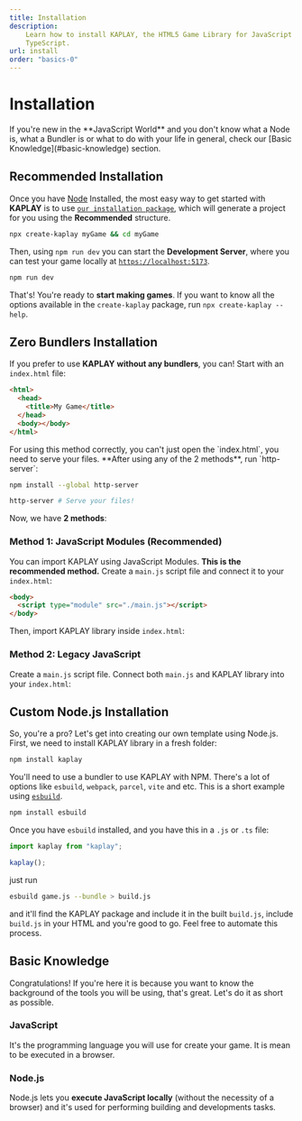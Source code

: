 ```yaml
---
title: Installation
description:
    Learn how to install KAPLAY, the HTML5 Game Library for JavaScript and
    TypeScript.
url: install
order: "basics-0"
---
```



# Installation

<Info crew="bean" title="Basic Knowledge">
If you're new in the **JavaScript World** and you don't know what a Node is,
what a Bundler is or what to do with your life in general,
check our [Basic Knowledge](#basic-knowledge) section.
</Info>

## Recommended Installation

Once you have [Node](https://nodejs.org/en/download) Installed, the most easy way to get started with **KAPLAY** is to use
[`our installation package`](https://www.npmjs.com/package/create-kaplay), which
will generate a project for you using the **Recommended** structure.

```sh
npx create-kaplay myGame && cd myGame
```

Then, using `npm run dev` you can start the **Development Server**, where you can test your game locally at [`https://localhost:5173`](https://localhost:5173).

```sh
npm run dev
```

That's! You're ready to **start making games**. If you want to know all the options available
in the `create-kaplay` package, run `npx create-kaplay --help`.

## Zero Bundlers Installation

If you prefer to use **KAPLAY** **without any bundlers**, you can! Start with
an `index.html` file:

```html
<html>
  <head>
    <title>My Game</title>
  </head>
  <body></body>
</html>
```

<Info crew="kat" title="Serve your statics!">
For using this method correctly, you can't just open the `index.html`, you need
to serve your files. **After using any of the 2 methods**, run `http-server`:

```sh
npm install --global http-server
```

```sh
http-server # Serve your files!
```

</Info>

Now, we have **2 methods**:

### Method 1: JavaScript Modules (Recommended)

You can import KAPLAY using JavaScript Modules. **This is the recommended method.**
Create a `main.js` script file and connect it to your `index.html`:

```html
<body>
  <script type="module" src="./main.js"></script>
</body>
```

Then, import KAPLAY library inside `index.html`:

<InstallationCode mode="module" />

### Method 2: Legacy JavaScript

Create a `main.js` script file. Connect both `main.js` and KAPLAY library into your
`index.html`:

<InstallationCode mode="script_tag" />

## Custom Node.js Installation

So, you're a pro? Let's get into creating our own template using Node.js. First,
we need to install KAPLAY library in a fresh folder:

```sh
npm install kaplay
```

You'll need to use a bundler to use KAPLAY with NPM. There's a lot of options
like `esbuild`, `webpack`, `parcel`, `vite` and etc. This is a short example using [`esbuild`](https://esbuild.github.io/).

```sh
npm install esbuild
```

Once you have `esbuild` installed, and you have this in a `.js` or `.ts` file:

```js
import kaplay from "kaplay";

kaplay();
```

just run

```sh
esbuild game.js --bundle > build.js
```

and it'll find the KAPLAY package and include it in the built `build.js`,
include `build.js` in your HTML and you're good to go. Feel free to automate
this process.

## Basic Knowledge

Congratulations! If you're here it is because you want to know the background of
the tools you will be using, that's great. Let's do it as short as possible.

### JavaScript

It's the programming language you will use for create your game. It is mean to be
executed in a browser.

### Node.js

Node.js lets you **execute JavaScript locally** (without the necessity of a browser)
and it's used for performing building and developments tasks.
